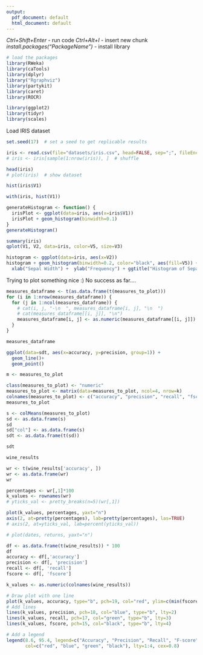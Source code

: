 ```yaml
---
output:
  pdf_document: default
  html_document: default
---
```

*Ctrl+Shift+Enter* - run code
*Ctrl+Alt+I* - insert new chunk
*install.packages("PackageName")* - install library


```r
# load the packages
library(RWeka)
library(caTools)
library(dplyr)
library("Rgraphviz")
library(partykit)
library(caret)
library(ROCR)

library(ggplot2)
library(tidyr)
library(scales)


```

Load IRIS dataset
```r
set.seed(17)  # set a seed to get replicable results

iris <- read.csv(file="datasets/iris.csv", head=FALSE, sep=";", fileEncoding="UTF-8-BOM")
# iris <- iris[sample(1:nrow(iris)), ]  # shuffle

head(iris)
# plot(iris)  # show dataset
```

```r
hist(iris$V1)

with(iris, hist(V1))

generateHistogram <- function() {
  irisPlot <- ggplot(data=iris, aes(x=iris$V1))
  irisPlot + geom_histogram(binwidth=0.1)
}
generateHistogram()

```


```r
summary(iris)
qplot(V1, V2, data=iris, color=V5, size=V3)
```

```r
histogram <- ggplot(data=iris, aes(x=V2))
histogram + geom_histogram(binwidth=0.2, color="black", aes(fill=V5)) + 
  xlab("Sepal Width") +  ylab("Frequency") + ggtitle("Histogram of Sepal Width")

```

Trying to plot something nice :) No success as far....
```r
measures_dataframe <- t(as.data.frame(t(measures_to_plot)))
for (i in 1:nrow(measures_dataframe)) {
  for (j in 1:ncol(measures_dataframe)) {
    # cat(i, j, "-\n  ", measures_dataframe[i, j], "\n  ")
    # cat(measures_dataframe[[i, j]], "\n")
    measures_dataframe[i, j] <- as.numeric(measures_dataframe[[i, j]])
  }
}

measures_dataframe

ggplot(data=sdt, aes(x=accuracy, y=precision, group=1)) +
  geom_line()+
  geom_point()

```

```r
m <- measures_to_plot

class(measures_to_plot) <- "numeric"
measures_to_plot <- matrix(data=measures_to_plot, ncol=4, nrow=k)
colnames(measures_to_plot) <- c("accuracy", "precision", "recall", "fscore")
measures_to_plot

s <- colMeans(measures_to_plot)
sd <- as.data.frame(s)
sd
sd["col"] <- as.data.frame(s)
sdt <- as.data.frame(t(sd))

sdt

```


```r
wine_results
```


```r
wr <- t(wine_results['accuracy', ])
wr <- as.data.frame(wr)
wr

percentages <- wr[,1]*100
k_values <- rownames(wr)
# yticks_val <- pretty_breaks(n=5)(wr[,1])

plot(k_values, percentages, yaxt="n")
axis(2, at=pretty(percentages), lab=pretty(percentages), las=TRUE)
# axis(2, at=yticks_val, lab=percent(yticks_val))

# plot(dates, returns, yaxt="n")
```

```r
df <- as.data.frame(t(wine_results)) * 100
df
accuracy <- df[,'accuracy']
precision <- df[, 'precision']
recall <- df[, 'recall']
fscore <- df[, 'fscore']

k_values <- as.numeric(colnames(wine_results))

# Draw plot with one line
plot(k_values, accuracy, type="b", pch=19, col="red", ylim=c(min(fscore), max(accuracy)))
# Add lines
lines(k_values, precision, pch=18, col="blue", type="b", lty=2)
lines(k_values, recall, pch=17, col="green", type="b", lty=3)
lines(k_values, fscore, pch=15, col="black", type="b", lty=4)

# Add a legend
legend(8.6, 95.4, legend=c("Accuracy", "Precision", "Recall", "F-score"),
       col=c("red", "blue", "green", "black"), lty=1:4, cex=0.8)
```






